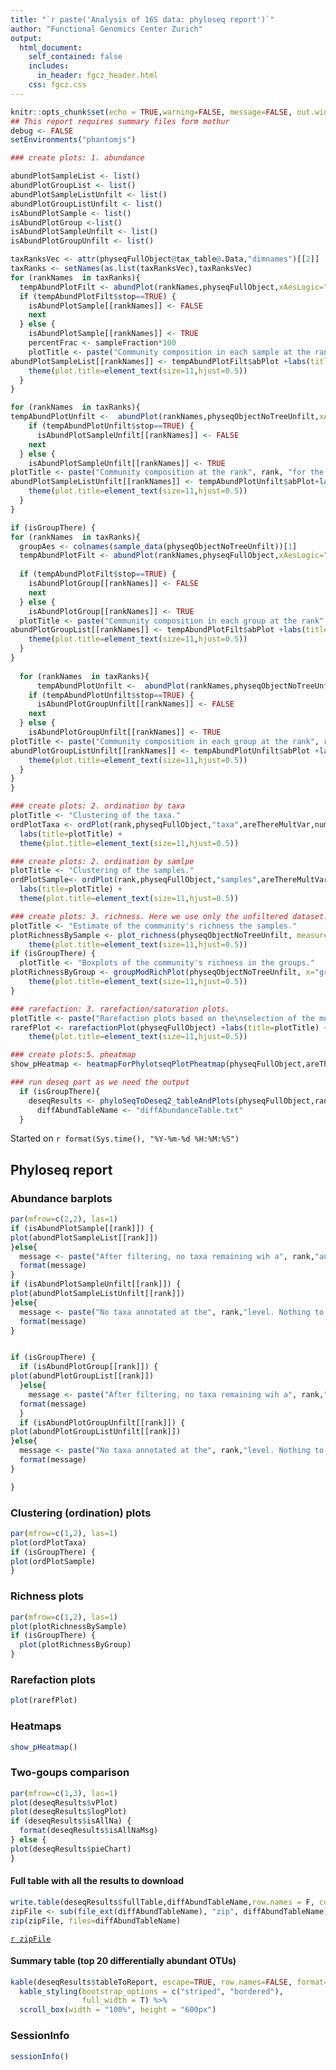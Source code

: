 ```yaml
---
title: "`r paste('Analysis of 16S data: phyloseq report')`"
author: "Functional Genomics Center Zurich"
output: 
  html_document:
    self_contained: false
    includes:
      in_header: fgcz_header.html
    css: fgcz.css
---
```


```r
knitr::opts_chunk$set(echo = TRUE,warning=FALSE, message=FALSE, out.width = "49%")
## This report requires summary files form mothur
debug <- FALSE
setEnvironments("phantomjs")
```

```r
### create plots: 1. abundance

abundPlotSampleList <- list()
abundPlotGroupList <- list()
abundPlotSampleListUnfilt <- list()
abundPlotGroupListUnfilt <- list()
isAbundPlotSample <- list()
isAbundPlotGroup <-list()
isAbundPlotSampleUnfilt <- list()
isAbundPlotGroupUnfilt <- list()

taxRanksVec <- attr(physeqFullObject@tax_table@.Data,"dimnames")[[2]]
taxRanks <- setNames(as.list(taxRanksVec),taxRanksVec)
for (rankNames  in taxRanks){
  tempAbundPlotFilt <- abundPlot(rankNames,physeqFullObject,xAesLogic="S",numTopRanks)
  if (tempAbundPlotFilt$stop==TRUE) {
    isAbundPlotSample[[rankNames]] <- FALSE
    next
  } else {
    isAbundPlotSample[[rankNames]] <- TRUE
    percentFrac <- sampleFraction*100
    plotTitle <- paste("Community composition in each sample at the rank", rank, "for the filtered dataset.\n Only taxa observed at least",rawCount, " times in at least", percentFrac,"% of the samples are kept.")
abundPlotSampleList[[rankNames]] <- tempAbundPlotFilt$abPlot +labs(title=plotTitle) + 
    theme(plot.title=element_text(size=11,hjust=0.5))
  }
}

for (rankNames  in taxRanks){
tempAbundPlotUnfilt <-  abundPlot(rankNames,physeqObjectNoTreeUnfilt,xAesLogic="S",numTopRanks)
    if (tempAbundPlotUnfilt$stop==TRUE) {
      isAbundPlotSampleUnfilt[[rankNames]] <- FALSE
    next
  } else {
    isAbundPlotSampleUnfilt[[rankNames]] <- TRUE
plotTitle <- paste("Community composition at the rank", rank, "for the unfiltered dataset.")
abundPlotSampleListUnfilt[[rankNames]] <- tempAbundPlotUnfilt$abPlot+labs(title=plotTitle) + 
    theme(plot.title=element_text(size=11,hjust=0.5))
  }
}

if (isGroupThere) {
for (rankNames  in taxRanks){
  groupAes <- colnames(sample_data(physeqObjectNoTreeUnfilt))[1]
  tempAbundPlotFilt <- abundPlot(rankNames,physeqFullObject,xAesLogic="G",numTopRanks)
  
  if (tempAbundPlotFilt$stop==TRUE) {
    isAbundPlotGroup[[rankNames]] <- FALSE
    next
  } else {
    isAbundPlotGroup[[rankNames]] <- TRUE
  plotTitle <- paste("Community composition in each group at the rank", rank, "for the filtered dataset.\n  Only taxa observed at least",rawCount, " times in at least", percentFrac,"% of the samples are kept.")
abundPlotGroupList[[rankNames]] <- tempAbundPlotFilt$abPlot +labs(title=plotTitle) + 
    theme(plot.title=element_text(size=11,hjust=0.5))
  }
}
  
  for (rankNames  in taxRanks){
      tempAbundPlotUnfilt <-  abundPlot(rankNames,physeqObjectNoTreeUnfilt,xAesLogic="G",numTopRanks)
    if (tempAbundPlotUnfilt$stop==TRUE) {
      isAbundPlotGroupUnfilt[[rankNames]] <- FALSE 
    next
  } else {
    isAbundPlotGroupUnfilt[[rankNames]] <- TRUE
plotTitle <- paste("Community composition in each group at the rank", rank, "\nfor the unfiltered dataset.")
abundPlotGroupListUnfilt[[rankNames]] <- tempAbundPlotUnfilt$abPlot +labs(title=plotTitle) + 
    theme(plot.title=element_text(size=11,hjust=0.5))
  }
}
}
```

```r
### create plots: 2. ordination by taxa
plotTitle <- "Clustering of the taxa."
ordPlotTaxa <- ordPlot(rank,physeqFullObject,"taxa",areThereMultVar,numTopRanks)+
  labs(title=plotTitle) + 
  theme(plot.title=element_text(size=11,hjust=0.5))
```

```r
### create plots: 2. ordination by samlpe
plotTitle <- "Clustering of the samples."
ordPlotSample<- ordPlot(rank,physeqFullObject,"samples",areThereMultVar,numTopRanks)+
  labs(title=plotTitle) + 
  theme(plot.title=element_text(size=11,hjust=0.5))
```

```r
### create plots: 3. richness. Here we use only the unfiltered dataset.
plotTitle <- "Estimate of the community's richness the samples."
plotRichnessBySample <- plot_richness(physeqObjectNoTreeUnfilt, measures=c("Shannon")) +labs(title=plotTitle) + 
    theme(plot.title=element_text(size=11,hjust=0.5))
if (isGroupThere) {
  plotTitle <- "Boxplots of the community's richness in the groups."
plotRichnessByGroup <- groupModRichPlot(physeqObjectNoTreeUnfilt, x="group",measures=c("Shannon"))+labs(title=plotTitle) + 
    theme(plot.title=element_text(size=11,hjust=0.5))
}
```

```r
### rarefaction: 3. rarefaction/saturation plots.
plotTitle <- paste("Rarefaction plots based on the\nselection of the most abundant", numTopRanks, "ranks")
rarefPlot <- rarefactionPlot(physeqFullObject) +labs(title=plotTitle) + 
    theme(plot.title=element_text(size=11,hjust=0.5))
```

```r
### create plots:5. pheatmap
show_pHeatmap <- heatmapForPhylotseqPlotPheatmap(physeqFullObject,areThereMultVar)
```

```r
### run deseq part as we need the output
  if (isGroupThere){
    deseqResults <- phyloSeqToDeseq2_tableAndPlots(physeqFullObject,rank)
      diffAbundTableName <- "diffAbundanceTable.txt"
  }
```
Started on `r format(Sys.time(), "%Y-%m-%d %H:%M:%S")`

## Phyloseq report {.tabset}
### Abundance barplots
```r
par(mfrow=c(2,2), las=1)
if (isAbundPlotSample[[rank]]) {
plot(abundPlotSampleList[[rank]])
}else{
  message <- paste("After filtering, no taxa remaining wih a", rank,"annotaton. Nothing to show.")
  format(message)
}
if (isAbundPlotSampleUnfilt[[rank]]) {
plot(abundPlotSampleListUnfilt[[rank]])
}else{
  message <- paste("No taxa annotated at the", rank,"level. Nothing to show.")
  format(message)
}


if (isGroupThere) {
  if (isAbundPlotGroup[[rank]]) {
plot(abundPlotGroupList[[rank]])
  }else{
    message <- paste("After filtering, no taxa remaining wih a", rank,"annotaton. Nothing to show.")
  format(message)  
  }
  if (isAbundPlotGroupUnfilt[[rank]]) {
plot(abundPlotGroupListUnfilt[[rank]])
}else{
  message <- paste("No taxa annotated at the", rank,"level. Nothing to show.")
  format(message)
}

}
```

### Clustering (ordination) plots
```r
par(mfrow=c(1,2), las=1)
plot(ordPlotTaxa)
if (isGroupThere) {
plot(ordPlotSample)
}
```

### Richness plots
```r
par(mfrow=c(1,2), las=1)
plot(plotRichnessBySample)
if (isGroupThere) {
  plot(plotRichnessByGroup)
}
```

### Rarefaction plots
```r
plot(rarefPlot)
```

### Heatmaps
```r
show_pHeatmap()
```

### Two-goups comparison
```r
par(mfrow=c(1,3), las=1)
plot(deseqResults$vPlot)
plot(deseqResults$logPlot)
if (deseqResults$isAllNa) {
  format(deseqResults$isAllNaMsg)
} else {
plot(deseqResults$pieChart)
}
```

#### Full table with all the results to download
```r
write.table(deseqResults$fullTable,diffAbundTableName,row.names = F, col.names = T, quote = F,sep = "\t")
zipFile <- sub(file_ext(diffAbundTableName), "zip", diffAbundTableName)
zip(zipFile, files=diffAbundTableName)
```

[`r zipFile`](`r zipFile`)

#### Summary table (top 20 differentially abundant OTUs)
```r
kable(deseqResults$tableToReport, escape=TRUE, row.names=FALSE, format="html") %>%
  kable_styling(bootstrap_options = c("striped", "bordered"),
                full_width = T) %>%
  scroll_box(width = "100%", height = "600px")
```

### SessionInfo
```r
sessionInfo()
```
